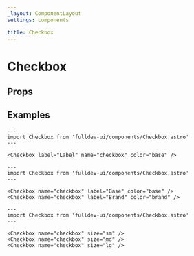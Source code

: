 ```yaml
---
_layout: ComponentLayout
settings: components

title: Checkbox
---
```


# Checkbox


## Props

<PropsTable />

## Examples

```astro live
---
import Checkbox from 'fulldev-ui/components/Checkbox.astro'
---

<Checkbox label="Label" name="checkbox" color="base" />
```

```astro live
---
import Checkbox from 'fulldev-ui/components/Checkbox.astro'
---

<Checkbox name="checkbox" label="Base" color="base" />
<Checkbox name="checkbox" label="Brand" color="brand" />
```

```astro live
---
import Checkbox from 'fulldev-ui/components/Checkbox.astro'
---

<Checkbox name="checkbox" size="sm" />
<Checkbox name="checkbox" size="md" />
<Checkbox name="checkbox" size="lg" />
```
